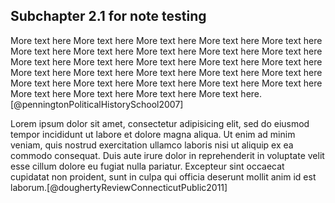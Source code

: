 ## Subchapter 2.1 for note testing {-}

More text here More text here More text here More text here More text here More text here More text here More text here More text here More text here More text here More text here More text here More text here More text here More text here More text here More text here More text here More text here More text here More text here More text here More text here More text here More text here More text here More text here More text here.[@penningtonPoliticalHistorySchool2007]

Lorem ipsum dolor sit amet, consectetur adipisicing elit, sed do eiusmod tempor incididunt ut labore et dolore magna aliqua. Ut enim ad minim veniam, quis nostrud exercitation ullamco laboris nisi ut aliquip ex ea commodo consequat. Duis aute irure dolor in reprehenderit in voluptate velit esse cillum dolore eu fugiat nulla pariatur. Excepteur sint occaecat cupidatat non proident, sunt in culpa qui officia deserunt mollit anim id est laborum.[@doughertyReviewConnecticutPublic2011]
